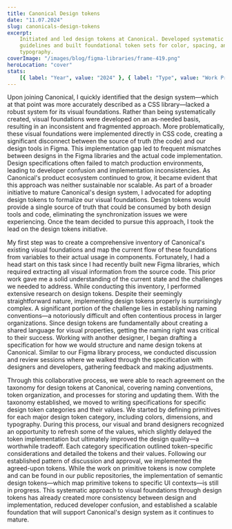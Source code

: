 ```yaml
---
title: Canonical Design tokens
date: "11.07.2024"
slug: canonicals-design-tokens
excerpt:
    Initiated and led design tokens at Canonical. Developed systematic
    guidelines and built foundational token sets for color, spacing, and
    typography.
coverImage: "/images/blog/figma-libraries/frame-419.png"
heroLocation: "cover"
stats:
    [{ label: "Year", value: "2024" }, { label: "Type", value: "Work Project" }]
---
```


Upon joining Canonical, I quickly identified that the design system—which at
that point was more accurately described as a CSS library—lacked a robust system
for its visual foundations. Rather than being systematically created, visual
foundations were developed on an as-needed basis, resulting in an inconsistent
and fragmented approach. More problematically, these visual foundations were
implemented directly in CSS code, creating a significant disconnect between the
source of truth (the code) and our design tools in Figma. This implementation
gap led to frequent mismatches between designs in the Figma libraries and the
actual code implementation. Design specifications often failed to match
production environments, leading to developer confusion and implementation
inconsistencies. As Canonical's product ecosystem continued to grow, it became
evident that this approach was neither sustainable nor scalable. As part of a
broader initiative to mature Canonical's design system, I advocated for adopting
design tokens to formalize our visual foundations. Design tokens would provide a
single source of truth that could be consumed by both design tools and code,
eliminating the synchronization issues we were experiencing. Once the team
decided to pursue this approach, I took the lead on the design tokens
initiative.

My first step was to create a comprehensive inventory of Canonical's existing
visual foundations and map the current flow of these foundations from variables
to their actual usage in components. Fortunately, I had a head start on this
task since I had recently built new Figma libraries, which required extracting
all visual information from the source code. This prior work gave me a solid
understanding of the current state and the challenges we needed to address.
While conducting this inventory, I performed extensive research on design
tokens. Despite their seemingly straightforward nature, implementing design
tokens properly is surprisingly complex. A significant portion of the challenge
lies in establishing naming conventions—a notoriously difficult and often
contentious process in larger organizations. Since design tokens are
fundamentally about creating a shared language for visual properties, getting
the naming right was critical to their success. Working with another designer, I
began drafting a specification for how we would structure and name design tokens
at Canonical. Similar to our Figma library process, we conducted discussion and
review sessions where we walked through the specification with designers and
developers, gathering feedback and making adjustments.

Through this collaborative process, we were able to reach agreement on the
taxonomy for design tokens at Canonical, covering naming conventions, token
organization, and processes for storing and updating them. With the taxonomy
established, we moved to writing specifications for specific design token
categories and their values. We started by defining primitives for each major
design token category, including colors, dimensions, and typography. During this
process, our visual and brand designers recognized an opportunity to refresh
some of the values, which slightly delayed the token implementation but
ultimately improved the design quality—a worthwhile tradeoff. Each category
specification outlined token-specific considerations and detailed the tokens and
their values. Following our established pattern of discussion and approval, we
implemented the agreed-upon tokens. While the work on primitive tokens is now
complete and can be found in our public repositories, the implementation of
semantic design tokens—which map primitive tokens to specific UI contexts—is
still in progress. This systematic approach to visual foundations through design
tokens has already created more consistency between design and implementation,
reduced developer confusion, and established a scalable foundation that will
support Canonical's design system as it continues to mature.
